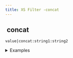 ```yaml
---
title: XS Filter -concat
---
```


## <img src="../assets/docuBadge (11).png" alt="" data-size="line" /> concat <a href="#xsconcat" id="xsconcat"></a>

`value|concat:string1:string2`

<details>

<summary>Examples</summary>

```javascript
"Hello"|concat:" ":"World"    // Returns "Hello World"
"user"|concat:"_":"123"       // Returns "user_123"
```

</details>
